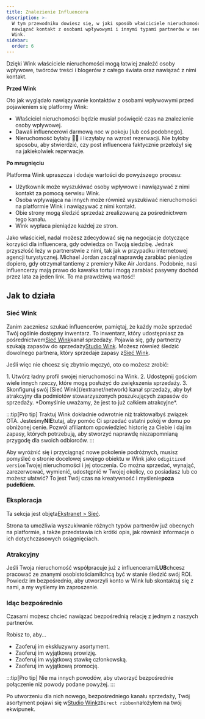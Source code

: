 ```yaml
---
title: Znalezienie Influencera
description: >-
  W tym przewodniku dowiesz się, w jaki sposób właściciele nieruchomości mogą
  nawiązać kontakt z osobami wpływowymi i innymi typami partnerów w serwisie
  Wink.
sidebar:
  order: 6
---
```


Dzięki Wink właściciele nieruchomości mogą łatwiej znaleźć osoby wpływowe, twórców treści i blogerów z całego świata oraz nawiązać z nimi kontakt.

**Przed Wink**

Oto jak wyglądało nawiązywanie kontaktów z osobami wpływowymi przed pojawieniem się platformy Wink:

* Właściciel nieruchomości będzie musiał poświęcić czas na znalezienie osoby wpływowej.
* Dawali influencerowi darmową noc w pokoju \[lub coś podobnego].
* Nieruchomość byłaby 🤞🏻 i liczyłaby na wzrost rezerwacji. Nie byłoby sposobu, aby stwierdzić, czy post influencera faktycznie przełożył się na jakiekolwiek rezerwacje.

**Po mrugnięciu**

Platforma Wink upraszcza i dodaje wartości do powyższego procesu:

* Użytkownik może wyszukiwać osoby wpływowe i nawiązywać z nimi kontakt za pomocą serwisu Wink.
* Osoba wpływająca na innych może również wyszukiwać nieruchomości na platformie Wink i nawiązywać z nimi kontakt.
* Obie strony mogą śledzić sprzedaż zrealizowaną za pośrednictwem tego kanału.
* Wink wypłaca pieniądze każdej ze stron.

Jako właściciel, nadal możesz zdecydować się na negocjacje dotyczące korzyści dla influencera, gdy odwiedza on Twoją siedzibę. Jednak przyszłość leży w partnerstwie z nimi, tak jak w przypadku internetowej agencji turystycznej.
Michael Jordan zaczął naprawdę zarabiać pieniądze dopiero, gdy otrzymał tantiemy z premiery Nike Air Jordans.
Podobnie, nasi influencerzy mają prawo do kawałka tortu i mogą zarabiać pasywny dochód przez lata za jeden link. To ma prawdziwą wartość!

## Jak to działa

### Sieć Wink

Zanim zaczniesz szukać influencerów, pamiętaj, że każdy może sprzedać Twój ogólnie dostępny inwentarz.
To inwentarz, który udostępniasz za pośrednictwem[Sieć Wink](/extranet/network)kanał sprzedaży.
Pojawia się, gdy partnerzy szukają zapasów do sprzedaży[Studio Wink](/studio/what-is-studio).
Możesz również śledzić dowolnego partnera, który sprzedaje zapasy z[Sieć Wink](/extranet/network).

Jeśli więc nie chcesz się zbytnio męczyć, oto co możesz zrobić:

<Steps>
  1. Utwórz ładny profil swojej nieruchomości na Wink.
  2. Udostępnij gościom wiele innych rzeczy, które mogą posłużyć do zwiększenia sprzedaży.
  3. Skonfiguruj swój [Sieć Wink](/extranet/network) kanał sprzedaży, aby był atrakcyjny dla podmiotów stowarzyszonych poszukujących zapasów do sprzedaży. *Domyślnie uważamy, że jest to już całkiem atrakcyjne*.
</Steps>


:::tip\[Pro tip]
Traktuj Wink dokładnie odwrotnie niż traktowałbyś związek OTA. Jesteśmy**NIE**tutaj, aby pomóc Ci sprzedać ostatni pokój w domu po obniżonej cenie.
Pozwól afiliantom opowiedzieć historię za Ciebie i daj im zapasy, których potrzebują, aby stworzyć naprawdę niezapomnianą przygodę dla swoich odbiorców.
:::

Aby wyróżnić się i przyciągnąć nowe pokolenie podróżnych, musisz pomyśleć o stronie docelowej swojego obiektu w Wink jako o`digitized version`Twojej nieruchomości i jej otoczenia.
Co można sprzedać, wynająć, zarezerwować, wymienić, udostępnić w Twojej okolicy, co posiadasz lub co możesz ułatwić? To jest Twój czas na kreatywność i myślenie**poza pudełkiem**.

### Eksploracja

Ta sekcja jest objęta[Ekstranet > Sieć](/extranet/network/#explore-network).

Strona ta umożliwia wyszukiwanie różnych typów partnerów już obecnych na platformie, a także przedstawia ich krótki opis, jak również informacje o ich dotychczasowych osiągnięciach.

### Atrakcyjny

Jeśli Twoja nieruchomość współpracuje już z influencerami**LUB**chcesz pracować ze znanymi osobistościami**I**chcą być w stanie śledzić swój ROI.
Powiedz im bezpośrednio, aby utworzyli konto w Wink lub skontaktuj się z nami, a my wyślemy im zaproszenie.

### Idąc bezpośrednio

Czasami możesz chcieć nawiązać bezpośrednią relację z jednym z naszych partnerów.

Robisz to, aby...

* Zaoferuj im ekskluzywny asortyment.
* Zaoferuj im wyjątkową prowizję.
* Zaoferuj im wyjątkową stawkę członkowską.
* Zaoferuj im wyjątkową promocję.

:::tip\[Pro tip]
Nie ma innych powodów, aby utworzyć bezpośrednie połączenie niż powody podane powyżej.
:::

Po utworzeniu dla nich nowego, bezpośredniego kanału sprzedaży, Twój asortyment pojawi się w[Studio Wink](/studio/what-is-studio)z`Direct ribbon`nałożyłem na twój ekwipunek.

